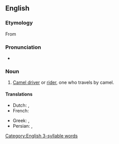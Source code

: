 ==English==

===Etymology===
From {{suffix|en|camel|eer}}

===Pronunciation===
* {{rhymes|ɪə(ɹ)|lang=en}}

===Noun===
{{en-noun}}

# [[camel driver|Camel driver]] or [[rider]], one who travels by camel.

====Translations====
{{trans-top|camel rider}}
* Dutch: {{t|nl|kameelrijder}}, {{t|nl|kameeldrijver}}
* French: {{t+|fr|chamelier|m}}
{{trans-mid}}
* Greek: {{t+|el|καμηλιέρης|m}}, {{t+|el|καμηλιέρισσα|f}}
* Persian: {{t|fa|شتربان|tr=šotorbân}}, {{t+|fa|ساربان|tr=sârbân}}
{{trans-bottom}}

[[Category:English 3-syllable words]]